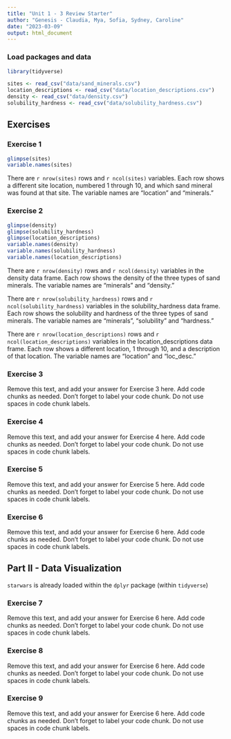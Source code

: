 ```yaml
---
title: "Unit 1 - 3 Review Starter"
author: "Genesis - Claudia, Mya, Sofia, Sydney, Caroline"
date: "2023-03-09"
output: html_document
---
```


### Load packages and data

```r
library(tidyverse) 
```

```r
sites <- read_csv("data/sand_minerals.csv")
location_descriptions <- read_csv("data/location_descriptions.csv")
density <- read_csv("data/density.csv")
solubility_hardness <- read_csv("data/solubility_hardness.csv")
```

## Exercises

### Exercise 1

```r
glimpse(sites)
variable.names(sites)
```

There are `r nrow(sites)` rows and `r ncol(sites)` variables. Each row shows a different site location, numbered 1 through 10, and which sand mineral was found at that site. The variable names are "location" and "minerals."

### Exercise 2

```r
glimpse(density)
glimpse(solubility_hardness)
glimpse(location_descriptions)
variable.names(density)
variable.names(solubility_hardness)
variable.names(location_descriptions)
```

There are `r nrow(density)` rows and `r ncol(density)` variables in the density data frame. Each row shows the density of the three types of sand minerals. The variable names are "minerals" and "density."

There are `r nrow(solubility_hardness)` rows and `r ncol(solubility_hardness)` variables in the solubility_hardness data frame. Each row shows the solubility and hardness of the three types of sand minerals. The variable names are "minerals", "solubility" and "hardness."

There are `r nrow(location_descriptions)` rows and `r ncol(location_descriptions)` variables in the location_descriptions data frame. Each row shows a different location, 1 through 10, and a description of that location. The variable names are "location" and "loc_desc."

### Exercise 3

Remove this text, and add your answer for Exercise 3 here.
Add code chunks as needed.
Don't forget to label your code chunk.
Do not use spaces in code chunk labels.

### Exercise 4

Remove this text, and add your answer for Exercise 4 here.
Add code chunks as needed.
Don't forget to label your code chunk.
Do not use spaces in code chunk labels.

### Exercise 5

Remove this text, and add your answer for Exercise 5 here.
Add code chunks as needed.
Don't forget to label your code chunk.
Do not use spaces in code chunk labels.

### Exercise 6

Remove this text, and add your answer for Exercise 6 here.
Add code chunks as needed.
Don't forget to label your code chunk.
Do not use spaces in code chunk labels.

## Part II - Data Visualization

`starwars` is already loaded within the `dplyr` package (within `tidyverse`)

### Exercise 7

Remove this text, and add your answer for Exercise 6 here.
Add code chunks as needed.
Don't forget to label your code chunk.
Do not use spaces in code chunk labels.

### Exercise 8

Remove this text, and add your answer for Exercise 6 here.
Add code chunks as needed.
Don't forget to label your code chunk.
Do not use spaces in code chunk labels.

### Exercise 9

Remove this text, and add your answer for Exercise 6 here.
Add code chunks as needed.
Don't forget to label your code chunk.
Do not use spaces in code chunk labels.
